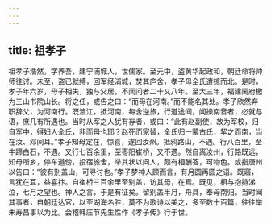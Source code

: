 ```yaml
---
---
---
```

title: 祖孝子
---




祖孝子浩然，字养吾，建宁浦城人，世儒家。至元中，盗黄华起政和，朝廷命将帅师往讨。未至，盗已就缚，回军经浦城，焚其庐舍，孝子母全氏遭掠而北。是时，孝子年六岁，母子相失，独与父居，不闻问者二十又八年。至大三年，福建阃府檄为三山书院山长。将之任，或告之曰：“而母在河南。”而不能名其处。孝子欣然弃职辞父，为河南行。既渡江，抵河南，每舍逆旅，行道途间，闻操南音者，必就与语，庶几有所遇也。当时从军之人犹有存者，或曰：“此有赵副使，故为军校，归自军中，得妇人全氏，非而母也耶？赵死而家替，全氏归一蒙古氏，挈之而南，当在汝、邓间耳。”孝子知母定在，惊喜，遂回汝州。抵鸦路山，不遇。行八百里，至牛蹄白石，不遇。又行七百余里，至枣阳崔桥，又不遇。然自离汝州，行路既远，知母所乡，停车道傍，投宿旅舍，举其状以问人，颇有相酬答，可物色。或指唐州以告曰：“彼有别盖山，可寻讨也。”孝子梦神人顾而言，有月圆再圆之语。既寤，言犹在耳，益喜抃。自崔桥三百余里至别盖，访其母，在焉。既见，相与抱持涕泣，七月之望也。神人之言，于是有征矣。留别盖半月，舟具，奉母南归。当时闻其事者，自朝廷达官，以至湖海名胜，莫不为歌诗以美之，多至数十百篇，往往举朱寿昌事以为比。会稽韩庄节先生性作《孝子传》行于世。